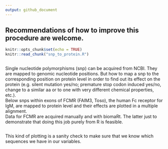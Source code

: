 ```yaml
---
output: github_document
---
```

## Recommendations of how to improve this procedure are welcome.
```r
knitr::opts_chunk$set(echo = TRUE)
knitr::read_chunk("snp_to_protein.R")
```

```r
```

Single nucleotide polymorphisms (snp) can be acquired from NCBI. They are mapped to genomic nucleotide positions.
But how to map a snp to the corresponding position on protein level in order to find out its effect on the protein (e.g. silent mutation yes/no; premature stop codon induced yes/no, change to a similar aa or to one with very different chemical properties, etc.).  
Below snps within exons of FCMR (FAIM3, Toso), the human Fc receptor for IgM, are mapped to protein level and their effects are plotted in a multiple alignment.  
Data for FCMR are acquired manually and with biomaRt. The latter just to demonstrate that doing this job purely from R is feasible.
```r
```

This kind of plotting is a sanity check to make sure that we know which sequences we have in our variables.
```r
```
